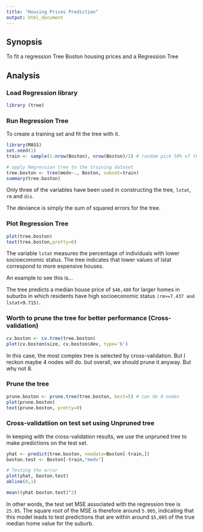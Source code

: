 ```yaml
---
title: "Housing Prices Prediction"
output: html_document
---
```


## Synopsis

To fit a regression Tree Boston housing prices and a Regression Tree


## Analysis

### Load Regression library

```r
library (tree)
```

### Run Regression Tree

To create a training set and fit the tree with it.

```r
library(MASS)
set.seed(1)
train <- sample(1:nrow(Boston), nrow(Boston)/2) # random pick 50% of the entire dataset

# apply Regression tree to the training dataset
tree.boston <- tree(medv~., Boston, subset=train)
summary(tree.boston)
```

Only three of the variables have been used in constructing the tree, `lstat`, `rm` and `dis`.

The deviance is simply the sum of squared errors for the tree.

### Plot Regression Tree

```r
plot(tree.boston)
text(tree.boston,pretty=0)
```

The variable `lstat` measures the percentage of individuals with lower socioeconomic status. The tree indicates that lower values of lstat correspond to more expensive houses.

An example to see this is...

The tree predicts a median house price of `$46,400` for larger homes in suburbs in which residents have high socioeconomic status `(rm>=7.437 and lstat<9.715)`.


### Worth to prune the tree for better performance (Cross-validation)

```r
cv.boston <- cv.tree(tree.boston) 
plot(cv.boston$size, cv.boston$dev, type='b')
```

In this case, the most complex tree is selected by cross-validation. But I reckon maybe 4 nodes will do. but overall, we should prune it anyway. But why not 8.

### Prune the tree

```r
prune.boston <- prune.tree(tree.boston, best=5) # can do 4 nodes
plot(prune.boston)
text(prune.boston, pretty=0)
```

### Cross-validatiion on test set using Unpruned tree

In keeping with the cross-validation results, we use the unpruned tree to make predictions on the test set.

```r
yhat <- predict(tree.boston, newdata=Boston[-train,])
boston.test <- Boston[-train,"medv"]

# Testing the error 
plot(yhat, boston.test)
abline(0,1)

mean((yhat-boston.test)^2)
```

In other words, the test set MSE associated with the regression tree is `25.05`. The square root of the MSE is therefore around `5.005`, indicating that this model leads to test predictions that are within around `$5,005` of the true median home value for the suburb.